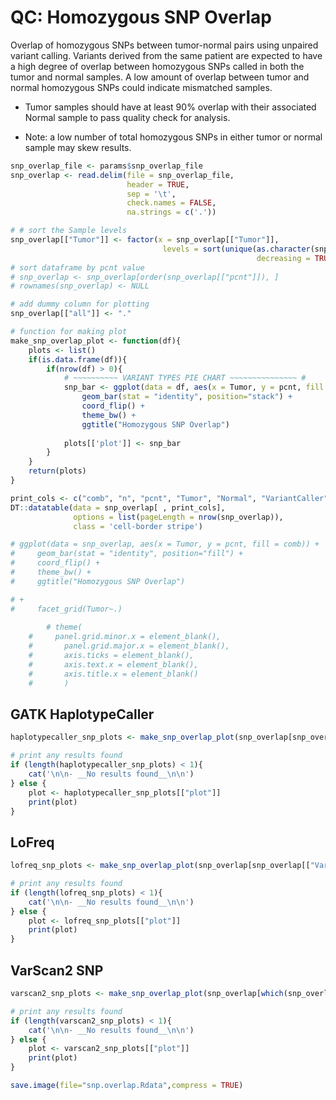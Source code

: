 # QC: Homozygous SNP Overlap

Overlap of homozygous SNPs between tumor-normal pairs using unpaired variant calling. Variants derived from the same patient are expected to have a high degree of overlap between homozygous SNPs called in both the tumor and normal samples. A low amount of overlap between tumor and normal homozygous SNPs could indicate mismatched samples.

- Tumor samples should have at least 90% overlap with their associated Normal sample to pass quality check for analysis. 

- Note: a low number of total homozygous SNPs in either tumor or normal sample may skew results.

```r
snp_overlap_file <- params$snp_overlap_file
snp_overlap <- read.delim(file = snp_overlap_file, 
                          header = TRUE, 
                          sep = '\t', 
                          check.names = FALSE, 
                          na.strings = c('.'))

# # sort the Sample levels
snp_overlap[["Tumor"]] <- factor(x = snp_overlap[["Tumor"]],
                                  levels = sort(unique(as.character(snp_overlap[["Tumor"]]),
                                                       decreasing = TRUE)))
# sort dataframe by pcnt value
# snp_overlap <- snp_overlap[order(snp_overlap[["pcnt"]]), ]
# rownames(snp_overlap) <- NULL

# add dummy column for plotting
snp_overlap[["all"]] <- "."

# function for making plot
make_snp_overlap_plot <- function(df){
    plots <- list()
    if(is.data.frame(df)){
        if(nrow(df) > 0){
            # ~~~~~~~~~~ VARIANT TYPES PIE CHART ~~~~~~~~~~~~~~~ # 
            snp_bar <- ggplot(data = df, aes(x = Tumor, y = pcnt, fill = comb)) +
                geom_bar(stat = "identity", position="stack") +
                coord_flip() +
                theme_bw() +
                ggtitle("Homozygous SNP Overlap") 
            
            plots[['plot']] <- snp_bar
        }
    }
    return(plots)
}

```

```r
print_cols <- c("comb", "n", "pcnt", "Tumor", "Normal", "VariantCaller")
DT::datatable(data = snp_overlap[ , print_cols],
              options = list(pageLength = nrow(snp_overlap)),
              class = 'cell-border stripe')

```

```r
# ggplot(data = snp_overlap, aes(x = Tumor, y = pcnt, fill = comb)) +
#     geom_bar(stat = "identity", position="fill") +
#     coord_flip() +
#     theme_bw() +
#     ggtitle("Homozygous SNP Overlap") 

# +
#     facet_grid(Tumor~.)
    
        # theme(
    #     panel.grid.minor.x = element_blank(),
    #       panel.grid.major.x = element_blank(),
    #       axis.ticks = element_blank(),
    #       axis.text.x = element_blank(),
    #       axis.title.x = element_blank()
    #       )


```

## GATK HaplotypeCaller

```r
haplotypecaller_snp_plots <- make_snp_overlap_plot(snp_overlap[snp_overlap[["VariantCaller"]] == 'HaplotypeCaller', ])
```

```r
# print any results found
if (length(haplotypecaller_snp_plots) < 1){
    cat('\n\n- __No results found__\n\n')
} else {
    plot <- haplotypecaller_snp_plots[["plot"]]
    print(plot)
}
```

## LoFreq

```r
lofreq_snp_plots <- make_snp_overlap_plot(snp_overlap[snp_overlap[["VariantCaller"]] == 'LoFreq', ])
```

```r
# print any results found
if (length(lofreq_snp_plots) < 1){
    cat('\n\n- __No results found__\n\n')
} else {
    plot <- lofreq_snp_plots[["plot"]]
    print(plot)
}
```

## VarScan2 SNP

```r
varscan2_snp_plots <- make_snp_overlap_plot(snp_overlap[which(snp_overlap[["VariantCaller"]] == 'VarScan2' & snp_overlap[["VariantCallerType"]] == "snp" ), ])

```

```r
# print any results found
if (length(varscan2_snp_plots) < 1){
    cat('\n\n- __No results found__\n\n')
} else {
    plot <- varscan2_snp_plots[["plot"]]
    print(plot)
}
```

```r
save.image(file="snp.overlap.Rdata",compress = TRUE)
```
